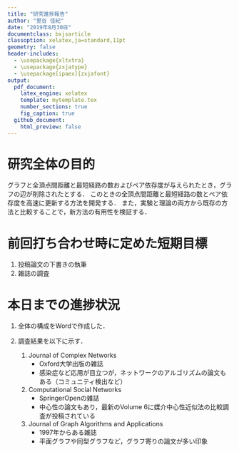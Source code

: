 ```yaml
---
title: "研究進捗報告"
author: "里谷 佳紀"
date: "2019年8月30日"
documentclass: bxjsarticle
classoption: xelatex,ja=standard,11pt
geometry: false
header-includes:
  - \usepackage{xltxtra}
  - \usepackage{zxjatype}
  - \usepackage[ipaex]{zxjafont}
output:
  pdf_document:
    latex_engine: xelatex
    template: mytemplate.tex
    number_sections: true
    fig_caption: true
  github_document:
    html_preview: false
---
```


# 研究全体の目的
グラフと全頂点間距離と最短経路の数およびペア依存度が与えられたとき，グラフの辺が削除されたとする．
このときの全頂点間距離と最短経路の数とペア依存度を高速に更新する方法を開発する．
また，実験と理論の両方から既存の方法と比較することで，新方法の有用性を検証する．

# 前回打ち合わせ時に定めた短期目標
1. 投稿論文の下書きの執筆
2. 雑誌の調査

# 本日までの進捗状況
1. 全体の構成をWordで作成した．
2. 調査結果を以下に示す．


    1. Journal of Complex Networks
        * Oxford大学出版の雑誌
        * 感染症など応用が目立つが，ネットワークのアルゴリズムの論文もある（コミュニティ検出など）

    2. Computational Social Networks
        * SpringerOpenの雑誌
        * 中心性の論文もあり，最新のVolume 6に媒介中心性近似法の比較調査が投稿されている

    3. Journal of Graph Algorithms and Applications
        * 1997年からある雑誌
        * 平面グラフや同型グラフなど，グラフ寄りの論文が多い印象

